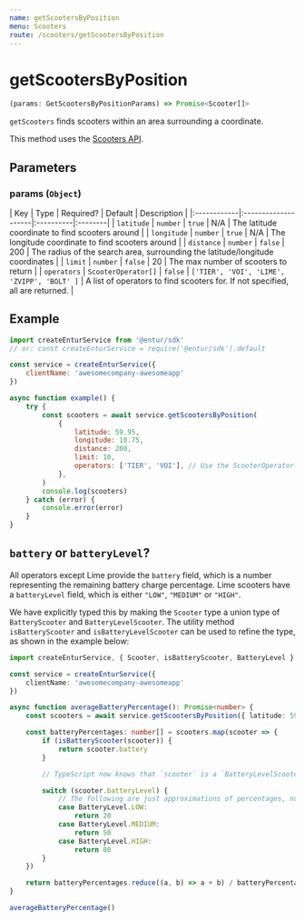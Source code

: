 ```yaml
---
name: getScootersByPosition
menu: Scooters
route: /scooters/getScootersByPosition
---
```


# getScootersByPosition

```typescript
(params: GetScootersByPositionParams) => Promise<Scooter[]>
```

`getScooters` finds scooters within an area surrounding a coordinate.

This method uses the [Scooters API](https://developer.entur.org/pages-mobility-docs-scooters).

## Parameters

### params (`Object`)

| Key         | Type                | Required? | Default | Description |
|:------------|:--------------------|:----------|:--------|
| `latitude`  | `number`            | `true`    | N/A     | The latitude coordinate to find scooters around |
| `longitude` | `number`            | `true`    | N/A     | The longitude coordinate to find scooters around |
| `distance`  | `number`            | `false`   | 200     | The radius of the search area, surrounding the latitude/longitude coordinates |
| `limit`     | `number`            | `false`   | 20      | The max number of scooters to return |
| `operators` | `ScooterOperator[]` | `false`   | `['TIER', 'VOI', 'LIME', 'ZVIPP', 'BOLT' ]` | A list of operators to find scooters for. If not specified, all are returned. |

## Example

```javascript
import createEnturService from '@entur/sdk'
// or: const createEnturService = require('@entur/sdk').default

const service = createEnturService({
    clientName: 'awesomecompany-awesomeapp'
})

async function example() {
    try {
        const scooters = await service.getScootersByPosition(
            {
                latitude: 59.95,
                longitude: 10.75,
                distance: 200,
                limit: 10,
                operators: ['TIER', 'VOI'], // Use the ScooterOperator enum if using TypeScript
            },
        )
        console.log(scooters)
    } catch (error) {
        console.error(error)
    }
}
```

## `battery` or `batteryLevel`?

All operators except Lime provide the `battery` field, which is a number representing the remaining battery charge percentage.
Lime scooters have a `batteryLevel` field, which is either `"LOW"`, `"MEDIUM"` or `"HIGH"`.

We have explicitly typed this by making the `Scooter` type a union type of `BatteryScooter` and `BatteryLevelScooter`.
The utility method `isBatteryScooter` and `isBatteryLevelScooter` can be used to refine the type, as shown in the example below:

```typescript
import createEnturService, { Scooter, isBatteryScooter, BatteryLevel } from '@entur/sdk'

const service = createEnturService({
    clientName: 'awesomecompany-awesomeapp'
})

async function averageBatteryPercentage(): Promise<number> {
    const scooters = await service.getScootersByPosition({ latitude: 59.909, longitude: 10.746, limit: 1 })

    const batteryPercentages: number[] = scooters.map(scooter => {
        if (isBatteryScooter(scooter)) {
            return scooter.battery
        }

        // TypeScript now knows that `scooter` is a `BatteryLevelScooter`, and that the operator must be ScooterOperators.LIME.

        switch (scooter.batteryLevel) {
            // The following are just approximations of percentages, not a necessarily the truth
            case BatteryLevel.LOW:
                return 20
            case BatteryLevel.MEDIUM:
                return 50
            case BatteryLevel.HIGH:
                return 80
        }
    })

    return batteryPercentages.reduce((a, b) => a + b) / batteryPercentages.length
}

averageBatteryPercentage()
```
